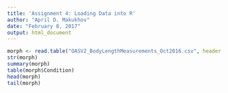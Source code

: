 ```yaml
---
title: 'Assignment 4: Loading Data into R'
author: "April D. Makukhov"
date: "February 8, 2017"
output: html_document
---
```



```r
morph <- read.table("OASV2_BodyLengthMeasurements_Oct2016.csv", header = TRUE, sep = ",", stringsAsFactors = FALSE)
str(morph)
summary(morph)
table(morph$Condition)
head(morph)
tail(morph)
```


